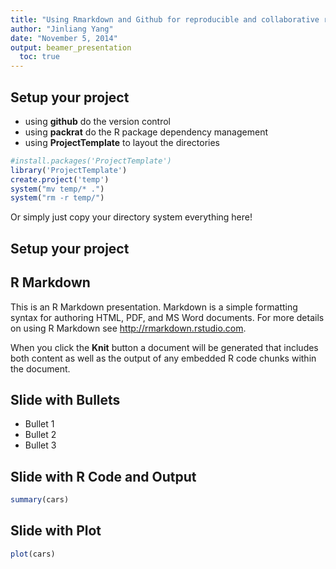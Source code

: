 ```yaml
---
title: "Using Rmarkdown and Github for reproducible and collaborative research"
author: "Jinliang Yang"
date: "November 5, 2014"
output: beamer_presentation
  toc: true
---
```


## Setup your project

- using __github__ do the version control
- using **packrat** do the R package dependency management
- using **ProjectTemplate** to layout the directories  

```r
#install.packages('ProjectTemplate')
library('ProjectTemplate')
create.project('temp')
system("mv temp/* .")
system("rm -r temp/")
```
Or simply just copy your directory system everything here!

## Setup your project
\graphicspath{{../graphs/}}
\begin{figure}
\includegraphics{dir.png}
\caption{Your directory system}
\label{fig:mfig1}
\end{figure}

## R Markdown
This is an R Markdown presentation. Markdown is a simple formatting syntax for authoring HTML, PDF, and MS Word documents. For more details on using R Markdown see <http://rmarkdown.rstudio.com>.

When you click the **Knit** button a document will be generated that includes both content as well as the output of any embedded R code chunks within the document.

## Slide with Bullets

- Bullet 1
- Bullet 2
- Bullet 3

## Slide with R Code and Output

```r
summary(cars)
```

## Slide with Plot

```r
plot(cars)
```

